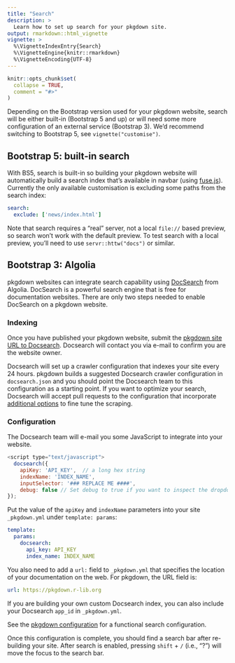 ```yaml
---
title: "Search"
description: >
  Learn how to set up search for your pkgdown site.
output: rmarkdown::html_vignette
vignette: >
  %\VignetteIndexEntry{Search}
  %\VignetteEngine{knitr::rmarkdown}
  %\VignetteEncoding{UTF-8}
---
```


```r
knitr::opts_chunk$set(
  collapse = TRUE,
  comment = "#>"
)
```

Depending on the Bootstrap version used for your pkgdown website, search will be either built-in (Bootstrap 5 and up) or will need some more configuration of an external service (Bootstrap 3).
We'd recommend switching to Bootstrap 5, see `vignette("customise")`.

## Bootstrap 5: built-in search

With BS5, search is built-in so building your pkgdown website will automatically build a search index that's available in navbar (using [fuse.js](https://www.fusejs.io/)).
Currently the only available customisation is excluding some paths from the search index:

``` yaml
search:
  exclude: ['news/index.html']
```

Note that search requires a "real" server, not a local `file://` based preview, so search won't work with the default preview.
To test search with a local preview, you'll need to use `servr::httw("docs")` or similar.

## Bootstrap 3: Algolia

pkgdown websites can integrate search capability using [DocSearch](https://docsearch.algolia.com/) from Algolia.
DocSearch is a powerful search engine that is free for documentation websites.
There are only two steps needed to enable DocSearch on a pkgdown website.

### Indexing

Once you have published your pkgdown website, submit the [pkgdown site URL to Docsearch](https://docsearch.algolia.com/).
Docsearch will contact you via e-mail to confirm you are the website owner.

Docsearch will set up a crawler configuration that indexes your site every 24 hours.
pkgdown builds a suggested Docsearch crawler configuration in `docsearch.json` and you should point the Docsearch team to this configuration as a starting point.
If you want to optimize your search, Docsearch will accept pull requests to the configuration that incorporate [additional options](https://github.com/algolia/docsearch-configs#introduction) to fine tune the scraping.

### Configuration

The Docsearch team will e-mail you some JavaScript to integrate into your website.

``` js
<script type="text/javascript">
  docsearch({ 
    apiKey: 'API_KEY',  // a long hex string
    indexName: 'INDEX_NAME', 
    inputSelector: '### REPLACE ME ####', 
    debug: false // Set debug to true if you want to inspect the dropdown 
}); 
```

Put the value of the `apiKey` and `indexName` parameters into your site `_pkgdown.yml` under `template: params`:

``` yaml
template:
  params:
    docsearch:
      api_key: API_KEY
      index_name: INDEX_NAME
```

You also need to add a `url:` field to `_pkgdown.yml` that specifies the location of your documentation on the web.
For pkgdown, the URL field is:

``` yaml
url: https://pkgdown.r-lib.org
```

If you are building your own custom Docsearch index, you can also include your Docsearch `app_id` in `_pkgdown.yml`.

See the [pkgdown configuration](https://github.com/r-lib/pkgdown/blob/main/pkgdown/_pkgdown.yml#L7-L11) for a functional search configuration.

Once this configuration is complete, you should find a search bar after re-building your site.
After search is enabled, pressing `shift` + `/` (i.e., "?") will move the focus to the search bar.
